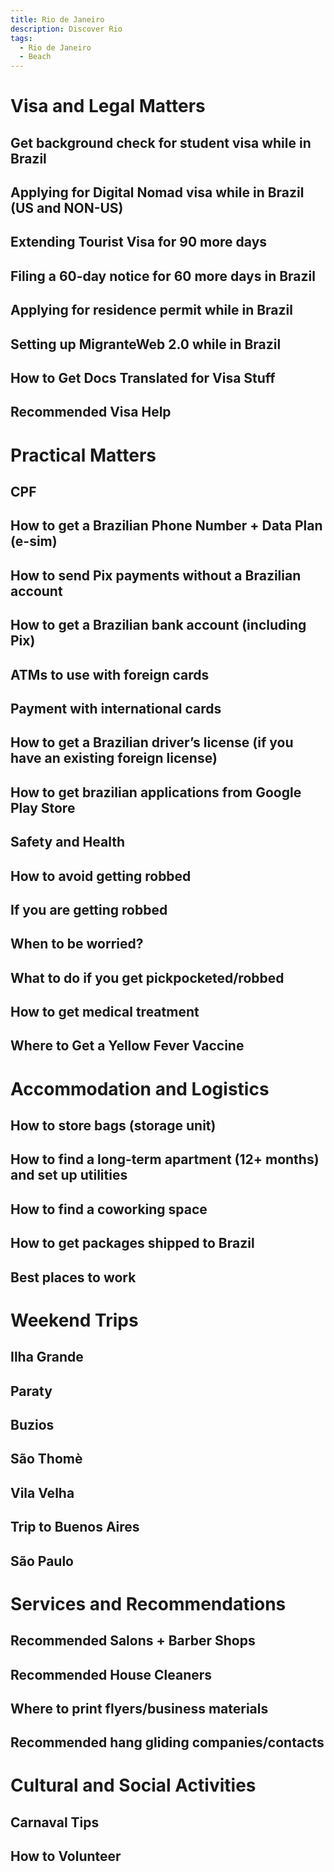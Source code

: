 ```yaml
---
title: Rio de Janeiro
description: Discover Rio
tags:
  - Rio de Janeiro
  - Beach
---
```


# Visa and Legal Matters

## Get background check for student visa while in Brazil

## Applying for Digital Nomad visa while in Brazil (US and NON-US)

## Extending Tourist Visa for 90 more days

## Filing a 60-day notice for 60 more days in Brazil

## Applying for residence permit while in Brazil

## Setting up MigranteWeb 2.0 while in Brazil

## How to Get Docs Translated for Visa Stuff

## Recommended Visa Help 

# Practical Matters

## CPF 

## How to get a Brazilian Phone Number + Data Plan (e-sim) 

## How to send Pix payments without a Brazilian account

## How to get a Brazilian bank account (including Pix)

## ATMs to use with foreign cards

## Payment with international cards

## How to get a Brazilian driver’s license (if you have an existing foreign license) 

## How to get brazilian applications from Google Play Store 

## Safety and Health

## How to avoid getting robbed 

## If you are getting robbed 

## When to be worried? 

## What to do if you get pickpocketed/robbed

## How to get medical treatment 

## Where to Get a Yellow Fever Vaccine

# Accommodation and Logistics

## How to store bags (storage unit) 

## How to find a long-term apartment (12+ months) and set up utilities

## How to find a coworking space 

## How to get packages shipped to Brazil 

## Best places to work 

# Weekend Trips

## Ilha Grande 

## Paraty

## Buzios 

## São Thomè 

## Vila Velha

## Trip to Buenos Aires 

## São Paulo  

# Services and Recommendations

## Recommended Salons + Barber Shops 

## Recommended House Cleaners 

## Where to print flyers/business materials 

## Recommended hang gliding companies/contacts 

# Cultural and Social Activities

## Carnaval Tips 

## How to Volunteer 
